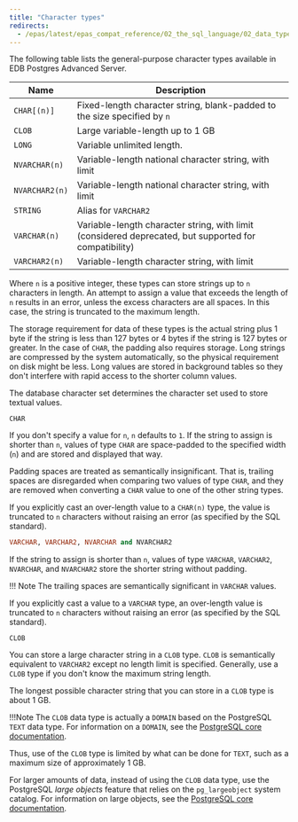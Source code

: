 ```yaml
---
title: "Character types"
redirects:
  - /epas/latest/epas_compat_reference/02_the_sql_language/02_data_types/02_character_types/ #generated for docs/epas/reorg-role-use-case-mode
---
```


<div id="character_types" class="registered_link"></div>

The following table lists the general-purpose character types available in EDB Postgres Advanced Server.

| Name           | Description                                                                                           |
| -------------- | ----------------------------------------------------------------------------------------------------- |
| `CHAR[(n)]`    | Fixed-length character string, blank-padded to the size specified by `n`                              |
| `CLOB`         | Large variable-length up to 1 GB                                                                      |
| `LONG`         | Variable unlimited length.                                                                            |
| `NVARCHAR(n)`  | Variable-length national character string, with limit                                                 |
| `NVARCHAR2(n)` | Variable-length national character string, with limit                                                 |
| `STRING`       | Alias for `VARCHAR2`                                                                                  |
| `VARCHAR(n)`   | Variable-length character string, with limit (considered deprecated, but supported for compatibility) |
| `VARCHAR2(n)`  | Variable-length character string, with limit                                                          |

Where `n` is a positive integer, these types can store strings up to `n` characters in length. An attempt to assign a value that exceeds the length of `n` results in an error, unless the excess characters are all spaces. In this case, the string is truncated to the maximum length.

The storage requirement for data of these types is the actual string plus 1 byte if the string is less than 127 bytes or 4 bytes if the string is 127 bytes or greater. In the case of `CHAR`, the padding also requires storage. Long strings are compressed by the system automatically, so the physical requirement on disk might be less. Long values are stored in background tables so they don't interfere with rapid access to the shorter column values.

The database character set determines the character set used to store textual values.

`CHAR`

 If you don't specify a value for `n`, `n` defaults to `1`. If the string to assign is shorter than `n`, values of type `CHAR` are space-padded to the specified width (`n`) and are stored and displayed that way.

 Padding spaces are treated as semantically insignificant. That is, trailing spaces are disregarded when comparing two values of type `CHAR`, and they are removed when converting a `CHAR` value to one of the other string types.

 If you explicitly cast an over-length value to a `CHAR(n)` type, the value is truncated to `n` characters without raising an error (as specified by the SQL standard).

```sql
VARCHAR, VARCHAR2, NVARCHAR and NVARCHAR2
```

 If the string to assign is shorter than `n`, values of type `VARCHAR`, `VARCHAR2`, `NVARCHAR`, and `NVARCHAR2` store the shorter string without padding.

   !!! Note
      The trailing spaces are semantically significant in `VARCHAR` values.

 If you explicitly cast a value to a `VARCHAR` type, an over-length value is truncated to `n` characters without raising an error (as specified by the SQL standard).

`CLOB`

 You can store a large character string in a `CLOB` type. `CLOB` is semantically equivalent to `VARCHAR2` except no length limit is specified. Generally, use a `CLOB` type if you don't know the maximum string length.

 The longest possible character string that you can store in a `CLOB` type is about 1 GB.

 !!!Note 
    The `CLOB` data type is actually a `DOMAIN` based on the PostgreSQL `TEXT` data type. For information on a `DOMAIN`, see the [PostgreSQL core documentation](https://www.postgresql.org/docs/current/static/sql-createdomain.html).

 Thus, use of the `CLOB` type is limited by what can be done for `TEXT`, such as a maximum size of approximately 1 GB.

 For larger amounts of data, instead of using the `CLOB` data type, use the PostgreSQL *large objects* feature that relies on the `pg_largeobject` system catalog. For information on large objects, see the [PostgreSQL core documentation](https://www.postgresql.org/docs/current/static/largeobjects.html).